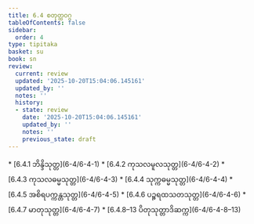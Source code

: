 ```yaml
---
title: 6.4 စတုတ္ထဝဂ္ဂ
tableOfContents: false
sidebar:
  order: 4
type: tipitaka
basket: su
book: sn
review:
  current: review
  updated: '2025-10-20T15:04:06.145161'
  updated_by: ''
  notes: ''
  history:
  - state: review
    date: '2025-10-20T15:04:06.145161'
    updated_by: ''
    notes: ''
    previous_state: draft
---
```



<DynamicBreadcrumb />


<ReviewStatus review={frontmatter.review} showDetails={true} />

<HypothesisAnnotation frontmatter={frontmatter} />



<TableOfContents book="sn" section="6.4">
* [6.4.1 ဘိန္ဒိသုတ္တ](6-4/6-4-1)
* [6.4.2 ကုသလမူလသုတ္တ](6-4/6-4-2)
* [6.4.3 ကုသလဓမ္မသုတ္တ](6-4/6-4-3)
* [6.4.4 သုက္ကဓမ္မသုတ္တ](6-4/6-4-4)
* [6.4.5 အစိရပက္ကန္တသုတ္တ](6-4/6-4-5)
* [6.4.6 ပဉ္စရထသတသုတ္တ](6-4/6-4-6)
* [6.4.7 မာတုသုတ္တ](6-4/6-4-7)
* [6.4.8–13 ပိတုသုတ္တာဒိဆက္က](6-4/6-4-8–13)
</TableOfContents>